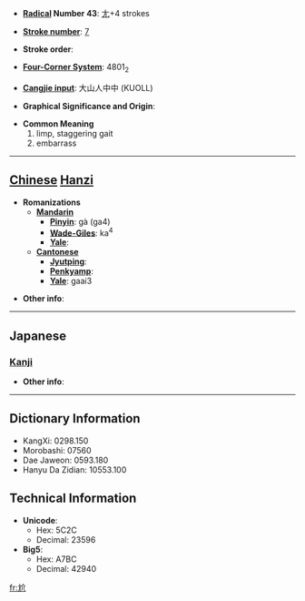 * '''[[Wiktionary:Chinese radical index| Radical]] Number 43''': [[Wiktionary:Chinese radical index 尢|尢]]+4 strokes

* '''[[Wiktionary:Chinese total strokes index|Stroke number]]''': [[Wiktionary:Chinese total strokes index 7|7]]

* '''Stroke order''': 

* '''[[Wiktionary:Chinese four corner index|Four-Corner System]]''': 4801<sub>2</sub>

* '''[[Wiktionary:Chinese Cangjie index|Cangjie input]]''': 大山人中中 (KUOLL)

* '''Graphical Significance and Origin''': 

* '''Common Meaning'''
*#limp, staggering gait
*# embarrass


----

== [[Chinese]] [[Hanzi]] ==

* '''Romanizations'''
** '''[[Mandarin]]'''
*** '''[[Pinyin]]''': gà (ga4)
*** '''[[Wade-Giles]]''': ka<sup>4</sup>
*** '''[[Yale]]''': 
** '''[[Cantonese]]'''
*** '''[[Jyutping]]''':
*** '''[[Penkyamp]]''': 
*** '''[[Yale]]''': gaai3

* '''Other info''': 

----

==Japanese==
===[[Kanji]]===
{{kanji|on readings=[[かい]] (kai), [[かつ]] (katsu), [[けち]] (kechi)|kun readings=[[あしなえ]] (ashinae)}}

* '''Other info''':  

----

== Dictionary Information ==

* KangXi: 0298.150
* Morobashi: 07560
* Dae Jaweon: 0593.180
* Hanyu Da Zidian: 10553.100

== Technical Information ==

* '''Unicode''':
** Hex: 5C2C
** Decimal: 23596
* '''Big5''':
** Hex: A7BC
** Decimal: 42940

[[fr:尬]]